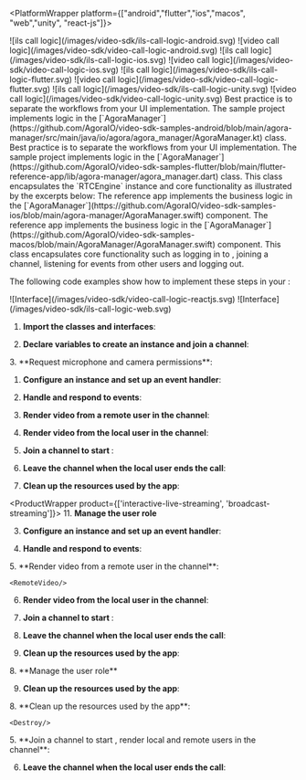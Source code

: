 
<PlatformWrapper platform={["android","flutter","ios","macos", "web","unity", "react-js"]}>

<PlatformWrapper platform="android">
<ProductWrapper product={['interactive-live-streaming', 'broadcast-streaming']}>
![ils call logic](/images/video-sdk/ils-call-logic-android.svg)
</ProductWrapper>
<ProductWrapper product="video-calling">
![video call logic](/images/video-sdk/video-call-logic-android.svg)
</ProductWrapper>
</PlatformWrapper>
<PlatformWrapper platform={["ios","macos"]}>
<ProductWrapper product={["interactive-live-streaming", "broadcast-streaming"]}>
![ils call logic](/images/video-sdk/ils-call-logic-ios.svg)
</ProductWrapper>
<ProductWrapper product="video-calling">
![video call logic](/images/video-sdk/video-call-logic-ios.svg)
</ProductWrapper>
</PlatformWrapper>
<PlatformWrapper platform="flutter">
<ProductWrapper product={['interactive-live-streaming', 'broadcast-streaming']}>
![ils call logic](/images/video-sdk/ils-call-logic-flutter.svg)
</ProductWrapper>
<ProductWrapper product="video-calling">
![video call logic](/images/video-sdk/video-call-logic-flutter.svg)
</ProductWrapper>
</PlatformWrapper>
<PlatformWrapper platform="unity">
<ProductWrapper product={['interactive-live-streaming', 'broadcast-streaming']}>
![ils call logic](/images/video-sdk/ils-call-logic-unity.svg)
</ProductWrapper>
<ProductWrapper product="video-calling">
![video call logic](/images/video-sdk/video-call-logic-unity.svg)
</ProductWrapper>
</PlatformWrapper>
<PlatformWrapper platform="android">
Best practice is to separate the <Vpd k="NAME" /> workflows from your UI implementation. The <Vpd  k="SDK" />
  sample project implements <Vpd k="PRODUCT" /> logic in the
  [`AgoraManager`](https://github.com/AgoraIO/video-sdk-samples-android/blob/main/agora-manager/src/main/java/io/agora/agora_manager/AgoraManager.kt) class.
</PlatformWrapper>
<PlatformWrapper platform="flutter">
Best practice is to separate the <Vpd k="NAME" /> workflows from your UI implementation. The <Vpd  k="SDK" /> sample project implements <Vpd k="PRODUCT" /> logic in the
  [`AgoraManager`](https://github.com/AgoraIO/video-sdk-samples-flutter/blob/main/flutter-reference-app/lib/agora-manager/agora_manager.dart) class.
</PlatformWrapper>
<PlatformWrapper platform={["flutter","android"]}>
  This class encapsulates the `RTCEngine` instance and core functionality as illustrated by the excerpts below:
</PlatformWrapper>
<PlatformWrapper platform={["ios","macos"]}>
<PlatformWrapper platform="ios">
The <Vg k="VSDK" /> reference app implements the <Vg k="PRODUCT" />  business logic in the [`AgoraManager`](https://github.com/AgoraIO/video-sdk-samples-ios/blob/main/agora-manager/AgoraManager.swift) component.
</PlatformWrapper>
<PlatformWrapper platform="macos">
The <Vg k="VSDK" /> reference app implements the <Vg k="PRODUCT" />  business logic in the [`AgoraManager`](https://github.com/AgoraIO/video-sdk-samples-macos/blob/main/AgoraManager/AgoraManager.swift) component.
</PlatformWrapper>
This class encapsulates core functionality such as logging in to <Vg k="AGORA_BACKEND" />, joining a channel, listening for events from other users and logging out.

The following code examples show how to implement these steps in your <Vpl k="CLIENT" />:
</PlatformWrapper>

<PlatformWrapper platform="react-js">
<ProductWrapper product="video-calling">
![Interface](/images/video-sdk/video-call-logic-reactjs.svg)
</ProductWrapper>
<ProductWrapper product={["interactive-live-streaming", "broadcast-streaming"]}>
![Interface](/images/video-sdk/ils-call-logic-web.svg)
</ProductWrapper>
</PlatformWrapper>

1. **Import the <Vpd k="SDK" /> classes and interfaces**:

    <ImportLibraries/>

1.  **Declare variables to create an <Vg k="ENGINE" /> instance and join a channel**:

    <DeclareVariables/>

<PlatformWrapper platform = "unity">
3.  **Request microphone and camera permissions**:
    <Permissions/>

1.  **Configure an <Vg k="ENGINE" /> instance and set up an event handler**:

    <CreateEngine/>

1.  **Handle and respond to  <Vg k="ENGINE" /> events**:

    <HandleEvents/>
1.  **Render video from a remote user in the channel**:

    <RemoteVideo/>

1.  **Render video from the local user in the channel**:

    <LocalVideo/>

1.  **Join a channel to start <Vpd k="PRODUCT" />**:

    <JoinChannel/>

1.  **Leave the channel when the local user ends the call**:

    <LeaveChannel/>

1.  **Clean up the resources used by the app**:

    <Destroy/>

<ProductWrapper product={['interactive-live-streaming', 'broadcast-streaming']}>
11.  **Manage the user role**
    <UserRole/>
</ProductWrapper>

</PlatformWrapper>
<PlatformWrapper notAllowed="unity">

3.  **Configure an <Vg k="ENGINE" /> instance and set up an event handler**:

    <CreateEngine/>

1.  **Handle and respond to  <Vg k="ENGINE" /> events**:
    <HandleEvents/>
</PlatformWrapper>
<PlatformWrapper notAllowed={["web", "unity"]}>
5.  **Render video from a remote user in the channel**:

    <RemoteVideo/>

6.  **Render video from the local user in the channel**:

    <LocalVideo/>

7.  **Join a channel to start <Vpd k="PRODUCT" />**:

    <JoinChannel/>

<PlatformWrapper notAllowed = "react-js">

8.  **Leave the channel when the local user ends the call**:

    <LeaveChannel/>

9.  **Clean up the resources used by the app**:

    <Destroy/>
</PlatformWrapper>
<PlatformWrapper platform= "react-js">
<ProductWrapper product={['interactive-live-streaming', 'broadcast-streaming']}>
8.  **Manage the user role**
    <UserRole/>

9.  **Clean up the resources used by the app**:

    <Destroy/>
</ProductWrapper>
<ProductWrapper product={['video-calling']}>
8.  **Clean up the resources used by the app**:

    <Destroy/>
</ProductWrapper>
</PlatformWrapper>

</PlatformWrapper>

<PlatformWrapper platform="web">
5.  **Join a channel to start <Vpd k="PRODUCT" />, render local and remote users in the channel**:
    <JoinChannel/>

6.  **Leave the channel when the local user ends the call**:

    <LeaveChannel/>
</PlatformWrapper>

</PlatformWrapper>
